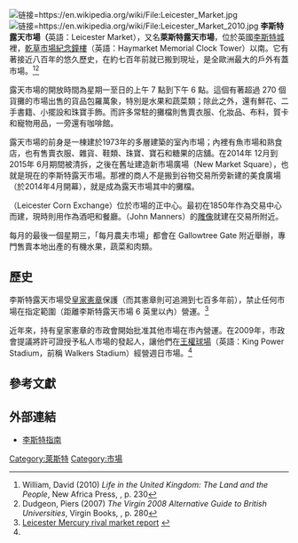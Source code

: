 [[File:Leicester_Market.jpg|链接=https://en.wikipedia.org/wiki/File:Leicester_Market.jpg]]
[[File:Leicester_Market_2010.jpg|链接=https://en.wikipedia.org/wiki/File:Leicester_Market_2010.jpg]]
'''李斯特露天市場（'''英語：Leicester Market），又名'''萊斯特露天市場'''，位於英國[[莱斯特|李斯特城]]裡，[[乾草市場紀念鐘樓|乾草市場紀念鐘樓]]（英語：Haymarket Memorial Clock Tower）以南。它有著接近八百年的悠久歷史，在約七百年前就已搬到現址，是全歐洲最大的戶外有蓋市場。<ref>William, David (2010) ''Life in the United Kingdom: The Land and the People'', New Africa Press, {{ISBN|978-9987160174}}, p. 230</ref><ref>Dudgeon, Piers (2007) ''The Virgin 2008 Alternative Guide to British Universities'', Virgin Books, {{ISBN|978-0753512234}}, p. 280</ref>

露天市場的開放時間為星期一至日的上午 7 點到下午 6 點。這個有著超過 270 個貨攤的市場出售的貨品包羅萬象，特別是水果和蔬菜類；除此之外，還有鮮花、二手書籍、小擺設和珠寶手飾。而許多常駐的攤檔則售賣衣服、化妝品、布料，賀卡和寵物用品，一旁還有咖啡館。


露天市場的前身是一棟建於1973年的多層建築的室內市場；內裡有魚市場和熟食店，也有售賣衣服、雜貨、鞋類、珠寶、寶石和糖果的店舖。在2014年 12月到 2015年 6月期間被清拆，之後在舊址建造新市場廣場（New Market Square），也就是現在的李斯特露天市場。那裡的商人不是搬到谷物交易所旁新建的美食廣場（於2014年4月開幕），就是成為露天市場其中的攤檔。


{{Link-en|李斯特谷物交易所|Leicester Corn Exchange}}（Leicester Corn Exchange）位於市場的正中心。最初在1850年作為交易中心而建，現時則用作為酒吧和餐廳。{{Link-en|拉特蘭第五公爵 ¾ 約翰·曼納斯|John Manners, 5th Duke of Rutland}}（John Manners）的[[塑像|雕像]]就建在交易所附近。

每月的最後一個星期三，「每月農夫市場」都會在 Gallowtree Gate 附近舉辦，專門售賣本地出產的有機水果，蔬菜和肉類。

== 歷史 ==
{{Listen|filename=Leicester Market binaural recording (May 2011).ogg|title=週六下午李斯特市集的錄音檔|pos=right}}李斯特露天市場受[[皇家憲章|皇家憲章]]保護（而其憲章則可追溯到七百多年前），禁止任何市場在指定範圍（距離李斯特露天市場 6 英里以內）營運。<ref name="LM2">[http://www.thisisleicestershire.co.uk/news/Market-Leicester-s-Walkers-Stadium-ahead-days/article-1727273-detail/article.html Leicester Mercury rival market report] {{webarchive|url=https://web.archive.org/web/20110502075012/http://www.thisisleicestershire.co.uk/news/Market-Leicester-s-Walkers-Stadium-ahead-days/article-1727273-detail/article.html|date=2011-05-02}}</ref>

近年來，持有皇家憲章的市政會開始批准其他市場在市內營運。在2009年，市政會提議將許可證授予私人市場的發起人，讓他們在[[王權球場|王權球場]]（英語：King Power Stadium，前稱 Walkers Stadium）經營週日市場。<ref name="LM2" />

== 參考文獻 ==
<references />

== 外部連結 ==
{{Commons category}}

* [http://www.leicesterguide.co.uk/product_info.php?products_id=1181 李斯特指南] {{Wayback|url=http://www.leicesterguide.co.uk/product_info.php?products_id=1181 |date=20160304002315 }}

{{coord|52|38|5.2|N|1|7|59.0|W|region:GB_type:landmark|display=title}}

[[Category:萊斯特|Category:萊斯特]]
[[Category:市場|Category:市場]]